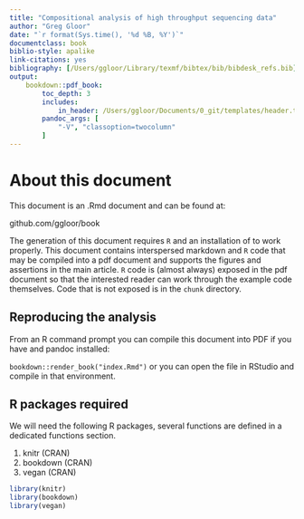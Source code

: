 ```yaml
---
title: "Compositional analysis of high throughput sequencing data"
author: "Greg Gloor"
date: "`r format(Sys.time(), '%d %B, %Y')`"
documentclass: book
biblio-style: apalike
link-citations: yes
bibliography: [/Users/ggloor/Library/texmf/bibtex/bib/bibdesk_refs.bib]
output:
    bookdown::pdf_book:
        toc_depth: 3
        includes:
            in_header: /Users/ggloor/Documents/0_git/templates/header.tex
        pandoc_args: [
            "-V", "classoption=twocolumn"
        ]
---
```


# About this document {#about}

This document is an .Rmd document and can be found at:

github.com/ggloor/book

The generation of this document requires `R` and an installation of \LaTeX to work properly. This document contains interspersed markdown and `R` code that may be compiled into a pdf document and supports the figures and assertions in the main article. `R` code is (almost always) exposed in the pdf document so that the interested reader can work through the example code themselves. Code that is not exposed is in the `chunk` directory.

## Reproducing the analysis

From an R command prompt you can compile this document into PDF if you have \LaTeX and pandoc installed:

`bookdown::render_book("index.Rmd")` or you can open the file in RStudio and compile in that environment.

## R packages required

We will need the following R packages, several functions are defined in a dedicated functions section.

1. knitr (CRAN)
2. bookdown (CRAN)
3. vegan (CRAN)

```r

library(knitr)
library(bookdown)
library(vegan)
```
